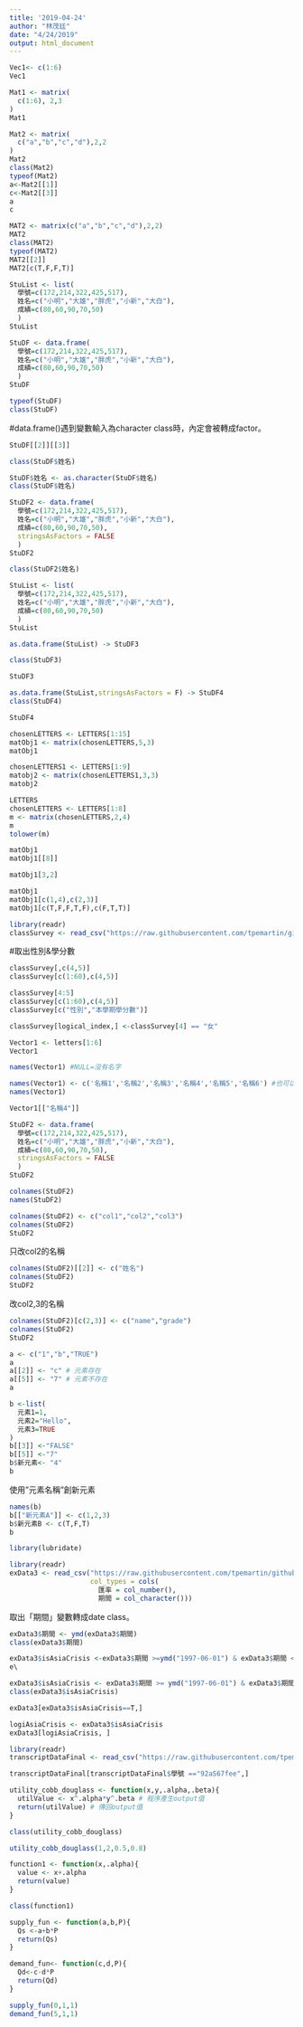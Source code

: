 ```yaml
---
title: '2019-04-24'
author: "林茂廷"
date: "4/24/2019"
output: html_document
---
```

```r
Vec1<- c(1:6)
Vec1
```

```r
Mat1 <- matrix(
  c(1:6), 2,3
)
Mat1
```

```r
Mat2 <- matrix(
  c("a","b","c","d"),2,2
)
Mat2
class(Mat2)
typeof(Mat2)
a<-Mat2[[1]]
c<-Mat2[[3]]
a
c
```

```r
MAT2 <- matrix(c("a","b","c","d"),2,2)
MAT2
class(MAT2)
typeof(MAT2)
MAT2[[2]]
MAT2[c(T,F,F,T)]
```

```r
StuList <- list(
  學號=c(172,214,322,425,517),
  姓名=c("小明","大雄","胖虎","小新","大白"),
  成績=c(80,60,90,70,50)
  )
StuList 
```

```r
StuDF <- data.frame(
  學號=c(172,214,322,425,517),
  姓名=c("小明","大雄","胖虎","小新","大白"),
  成績=c(80,60,90,70,50)
  )
StuDF 
```

```r
typeof(StuDF)
class(StuDF)
```
#data.frame()遇到變數輸入為character class時，內定會被轉成factor。
```r
StuDF[[2]][[3]]
```

```r
class(StuDF$姓名)
```

```r
StuDF$姓名 <- as.character(StuDF$姓名)
class(StuDF$姓名)
```

```r
StuDF2 <- data.frame(
  學號=c(172,214,322,425,517),
  姓名=c("小明","大雄","胖虎","小新","大白"),
  成績=c(80,60,90,70,50),
  stringsAsFactors = FALSE
  )
StuDF2 
```

```r
class(StuDF2$姓名)
```


```r
StuList <- list(
  學號=c(172,214,322,425,517),
  姓名=c("小明","大雄","胖虎","小新","大白"),
  成績=c(80,60,90,70,50)
  )
StuList 
```

```r
as.data.frame(StuList) -> StuDF3

class(StuDF3)
```

```r
StuDF3
```

```r
as.data.frame(StuList,stringsAsFactors = F) -> StuDF4
class(StuDF4)
```

```r
StuDF4
```

```r
chosenLETTERS <- LETTERS[1:15]
matObj1 <- matrix(chosenLETTERS,5,3)
matObj1
```
```r
chosenLETTERS1 <- LETTERS[1:9]
matobj2 <- matrix(chosenLETTERS1,3,3)
matobj2
```

```r
LETTERS
chosenLETTERS <- LETTERS[1:8]
m <- matrix(chosenLETTERS,2,4)
m
tolower(m)
```

```r
matObj1
matObj1[[8]]
```

```r
matObj1[3,2]
```

```r
matObj1
matObj1[c(1,4),c(2,3)]
matObj1[c(T,F,F,T,F),c(F,T,T)]
```

```r
library(readr)
classSurvey <- read_csv("https://raw.githubusercontent.com/tpemartin/github-data/master/classSurvey.csv")
```
#取出性別&學分數
```r
classSurvey[,c(4,5)]
classSurvey[c(1:60),c(4,5)]
```

```r
classSurvey[4:5]
classSurvey[c(1:60),c(4,5)]
classSurvey[c("性別","本學期學分數")]
```

```r
classSurvey[logical_index,] <-classSurvey[4] == "女"
```

```r
Vector1 <- letters[1:6]
Vector1

names(Vector1) #NULL=沒有名字
```

```r
names(Vector1) <- c('名稱1','名稱2','名稱3','名稱4','名稱5','名稱6') #也可以用雙引號
names(Vector1)
```

```r
Vector1[["名稱4"]]
```

```r
StuDF2 <- data.frame(
  學號=c(172,214,322,425,517),
  姓名=c("小明","大雄","胖虎","小新","大白"),
  成績=c(80,60,90,70,50),
  stringsAsFactors = FALSE
  )
StuDF2 
```

```r
colnames(StuDF2)
names(StuDF2)
```

```r
colnames(StuDF2) <- c("col1","col2","col3")
colnames(StuDF2)
StuDF2
```

只改col2的名稱
```r
colnames(StuDF2)[[2]] <- c("姓名")
colnames(StuDF2)
StuDF2
```
改col2,3的名稱
```r
colnames(StuDF2)[c(2,3)] <- c("name","grade")
colnames(StuDF2)
StuDF2
```

```r
a <- c("1","b","TRUE")
a
a[[2]] <- "c" # 元素存在
a[[5]] <- "7" # 元素不存在
a
```

```r
b <-list(
  元素1=1,
  元素2="Hello",
  元素3=TRUE
)　
b[[3]] <-"FALSE"
b[[5]] <-"7"
b$新元素<- "4"
b
```
使用"元素名稱"創新元素
```r
names(b)
b[["新元素A"]] <- c(1,2,3)
b$新元素B <- c(T,F,T)
b
```

```r
library(lubridate)
```

```r
library(readr)
exData3 <- read_csv("https://raw.githubusercontent.com/tpemartin/github-data/master/exData3.csv",
                    col_types = cols(
                      匯率 = col_number(),
                      期間 = col_character()))
```
取出「期間」變數轉成date class。
```r
exData3$期間 <- ymd(exData3$期間)
class(exData3$期間)
```

```r
exData3$isAsiaCrisis <-exData3$期間 >=ymd("1997-06-01") & exData3$期間 <=ymd("1998-12-01")
e\
```

```r
exData3$isAsiaCrisis <- exData3$期間 >= ymd("1997-06-01") & exData3$期間 <= ymd("1998-12-01")
class(exData3$isAsiaCrisis)
```

```r
exData3[exData3$isAsiaCrisis==T,]
```

```r
logiAsiaCrisis <- exData3$isAsiaCrisis
exData3[logiAsiaCrisis, ]
```

```r
library(readr)
transcriptDataFinal <- read_csv("https://raw.githubusercontent.com/tpemartin/github-data/master/transcriptDataFinal.csv")
```

```r
transcriptDataFinal[transcriptDataFinal$學號 =="92aS67fee",]
```

```r
utility_cobb_douglass <- function(x,y,.alpha,.beta){
  utilValue <- x^.alpha*y^.beta # 程序產生output值
  return(utilValue) # 傳回output值
}
```

```r
class(utility_cobb_douglass)
```
```r
utility_cobb_douglass(1,2,0.5,0.8)
```

```r
function1 <- function(x,.alpha){
  value <- x+.alpha
  return(value)
}

class(function1)
```

```r
supply_fun <- function(a,b,P){  
  Qs <-a+b*P
  return(Qs)
}

demand_fun<- function(c,d,P){
  Qd<-c-d*P
  return(Qd) 
}
```

```r

supply_fun(0,1,1)
demand_fun(5,1,1)
```


